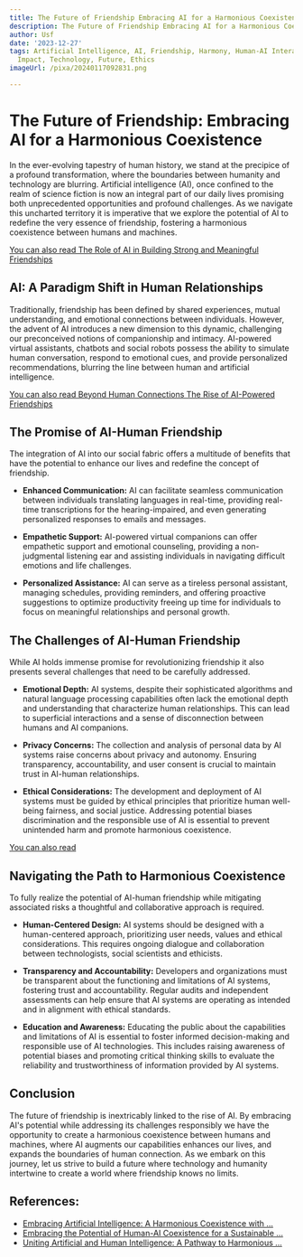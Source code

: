 ```yaml
---
title: The Future of Friendship Embracing AI for a Harmonious Coexistence
description: The Future of Friendship Embracing AI for a Harmonious Coexistence
author: Usf
date: '2023-12-27'
tags: Artificial Intelligence, AI, Friendship, Harmony, Human-AI Interaction, Social
  Impact, Technology, Future, Ethics
imageUrl: /pixa/20240117092831.png

---
```

# The Future of Friendship: Embracing AI for a Harmonious Coexistence

In the ever-evolving tapestry of human history, we  stand at the precipice of a profound transformation, where the boundaries between humanity and  technology are blurring. Artificial intelligence (AI), once confined to the realm of science fiction is now an integral part of our daily lives promising both unprecedented opportunities and profound challenges. As we navigate this uncharted territory it is  imperative that we explore the potential of AI to redefine the very  essence of friendship, fostering a harmonious coexistence between humans and machines.

[You can also read The Role of AI in Building Strong and Meaningful Friendships](The%20Role%20of%20AI%20in%20Building%20Strong%20and%20Meaningful%20Friendships)


## AI: A Paradigm Shift  in Human Relationships

Traditionally, friendship has been defined by shared experiences, mutual understanding,  and emotional  connections  between individuals. However, the advent of AI introduces a new dimension to this  dynamic, challenging our preconceived notions of companionship and intimacy. AI-powered virtual assistants, chatbots  and social robots  possess the ability to simulate human conversation, respond to emotional cues, and provide personalized recommendations, blurring the line between human and artificial intelligence.

[You can also read Beyond Human Connections The Rise of AI-Powered Friendships](Beyond%20Human%20Connections%20The%20Rise%20of%20AI-Powered%20Friendships)


##  The  Promise of AI-Human  Friendship

The integration of AI into our social fabric offers a multitude of benefits that have the potential to enhance our lives and redefine the concept of friendship.

- **Enhanced Communication:** AI  can facilitate seamless communication between individuals translating languages in real-time, providing real-time transcriptions for the hearing-impaired, and even generating personalized responses  to  emails  and messages.

-  **Empathetic Support:** AI-powered virtual companions can offer  empathetic support and emotional counseling, providing a non-judgmental listening ear and assisting individuals in  navigating difficult emotions and life challenges.

- **Personalized  Assistance:** AI can serve as a tireless personal assistant, managing schedules, providing reminders, and offering proactive suggestions to optimize productivity freeing up time for individuals to focus on meaningful  relationships and personal growth.

## The Challenges of AI-Human Friendship

While  AI holds immense promise for revolutionizing  friendship it also presents several challenges that need to be carefully addressed.

- **Emotional Depth:** AI systems, despite their sophisticated  algorithms and natural language processing capabilities often lack the emotional  depth and understanding that characterize human relationships. This can lead to superficial interactions and a sense of disconnection between humans and AI companions.

- **Privacy  Concerns:** The collection  and analysis of personal data by  AI systems raise concerns about  privacy and autonomy. Ensuring  transparency, accountability, and user consent is crucial to maintain trust in  AI-human relationships.

- **Ethical Considerations:** The development  and  deployment of AI systems must be guided by ethical principles that prioritize human well-being fairness,  and social justice. Addressing  potential biases discrimination and the  responsible use of AI is essential to prevent unintended harm and promote harmonious coexistence.

[You can also read  ]()


## Navigating the  Path to Harmonious  Coexistence

To fully realize the potential of  AI-human friendship while mitigating associated risks  a thoughtful and  collaborative approach is required.

- **Human-Centered Design:** AI systems  should  be designed with a human-centered approach, prioritizing user  needs, values and ethical considerations.  This requires ongoing dialogue and collaboration  between technologists, social scientists and ethicists.

- **Transparency and Accountability:** Developers and organizations must  be  transparent about the  functioning and limitations of AI systems,  fostering trust and accountability. Regular audits and  independent assessments can help ensure that AI systems are operating as intended and in  alignment with ethical  standards.

- **Education and  Awareness:** Educating the public about the capabilities and limitations of  AI is essential to foster informed decision-making and responsible use of AI  technologies. This includes raising awareness of potential biases  and promoting  critical thinking skills to evaluate the reliability and trustworthiness  of information  provided by AI systems.

##  Conclusion

The future of friendship is inextricably  linked to the rise of AI. By embracing AI's potential  while addressing its challenges responsibly we have the opportunity to create a harmonious coexistence between humans and machines, where AI augments our capabilities enhances our lives,  and expands the boundaries of human connection. As we embark on this journey, let us strive to build a future where technology and humanity intertwine to create a world where friendship knows no limits.

## References:
- [Embracing Artificial Intelligence: A Harmonious Coexistence with ...](https://medium.com/@nathankurniawan/embracing-artificial-intelligence-a-harmonious-coexistence-with-humanity-7b5b9fe4d037)
- [Embracing the Potential of Human-AI Coexistence for a Sustainable ...](https://medium.com/@admin_72967/aiembracing-the-potential-of-human-ai-coexistence-for-a-sustainable-future-f1548622739c)
- [Uniting Artificial and Human Intelligence: A Pathway to Harmonious ...](https://www.linkedin.com/pulse/uniting-artificial-human-intelligence-pathway-anas-abdulhamid)
